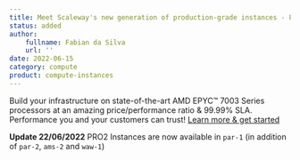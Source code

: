 ```yaml
---
title: Meet Scaleway's new generation of production-grade instances - PRO2.
status: added
author:
    fullname: Fabian da Silva
    url: ''
date: 2022-06-15
category: compute
product: compute-instances
---
```


Build your infrastructure on state-of-the-art AMD EPYC™ 7003 Series processors at an amazing price/performance ratio & 99.99% SLA. Performance you and your customers can trust!
[Learn more & get started](https://www.scaleway.com/fr/instances-virtuelles/pro2/)

**Update 22/06/2022** PRO2 Instances are now available in `par-1` (in addition of `par-2`, `ams-2` and `waw-1`)
